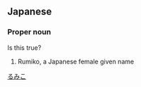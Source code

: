 {{rfv}}
==Japanese==
{{ja-kanjitab|婁|実|子}}

===Proper noun===
{{ja-pos|proper|るみこ}} Is this true?

# Rumiko, a Japanese female given name

[[Category:Japanese female given names|るみこ]]